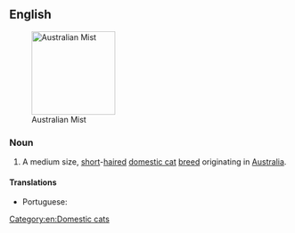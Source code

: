 ==English==
[[Image:Australian Mist.jpg|thumb|right|150px|Australian Mist]]

===Noun===
{{en-noun|head=[[Australian]] [[mist|Mist]]}}

# A medium size, [[short]]-[[haired]] [[domestic cat]] [[breed]] originating in [[Australia]].

====Translations====
{{trans-top}}
* Portuguese: {{t|pt|mist australiano|m}}
{{trans-mid}}
{{trans-bottom}}

{{wikipedia|Australian Mist}}
{{commonscat|Australian Mist}}

[[Category:en:Domestic cats]]